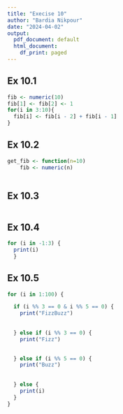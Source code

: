 ```yaml
---
title: "Execise 10"
author: "Bardia Nikpour"
date: "2024-04-02"
output:
  pdf_document: default
  html_document:
    df_print: paged
---
```




## Ex 10.1

```r
fib <- numeric(10)
fib[1] <- fib[2] <- 1
for(i in 3:10){
  fib[i] <- fib[i - 2] + fib[i - 1]
}
```

## Ex 10.2

```r
get_fib <- function(n=10)
    fib <- numeric(n)
  
```

## Ex 10.3

```r

```

## Ex 10.4

```r
for (i in -1:3) {
  print(i)
  }
```

## Ex 10.5

```r
for (i in 1:100) {

  if (i %% 3 == 0 & i %% 5 == 0) {
    print("FizzBuzz")
  
  
  } else if (i %% 3 == 0) {
    print("Fizz")
  

  } else if (i %% 5 == 0) {
    print("Buzz")
  
  
  } else {
    print(i)
  }
}
```